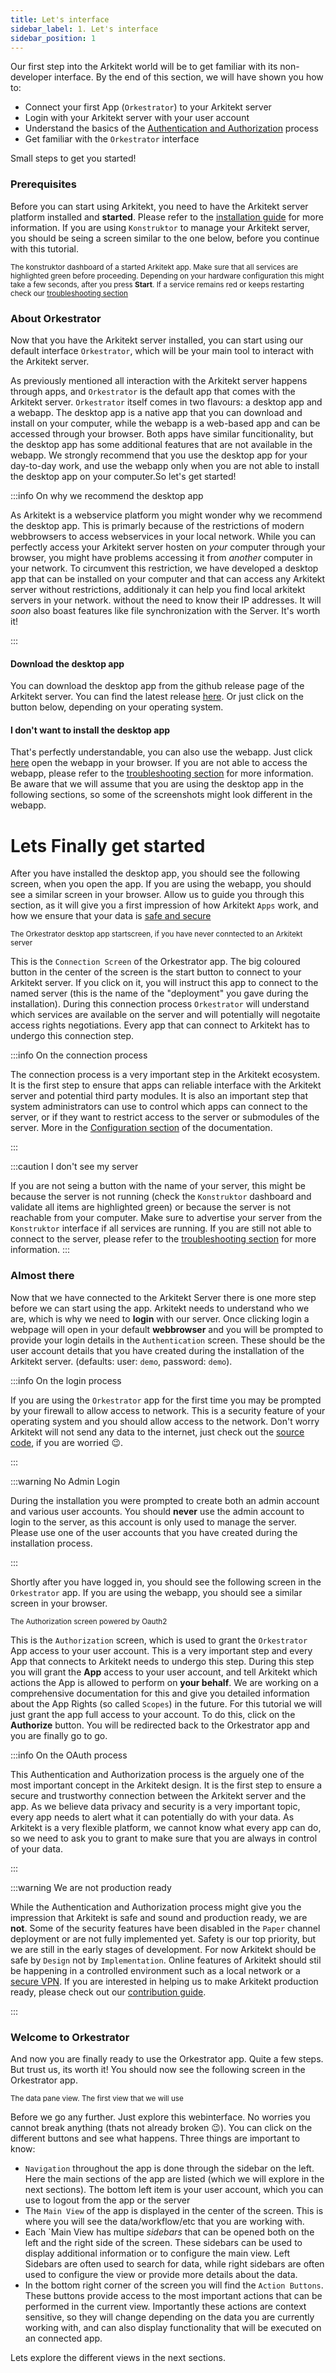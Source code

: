 ```yaml
---
title: Let's interface
sidebar_label: 1. Let's interface
sidebar_position: 1
---
```



Our first step into the Arkitekt world will be to get familiar with its non-developer interface. By the end of this section, we will have shown
you how to:

- Connect your first App (`Orkestrator`) to your Arkitekt server
- Login with your Arkitekt server with your user account
- Understand the basics of the [Authentication and Authorization](/docs/design/security) process
- Get familiar with the `Orkestrator` interface

Small steps to get you started!

### Prerequisites

Before you can start using Arkitekt, you need to have the Arkitekt server platform installed and **started**. Please refer to the
[installation guide](/docs/introduction/installation) for more information. If you are using `Konstruktor` to manage your Arkitekt server,
you should be seing a screen similar to the one below, before you continue with this tutorial.

<div className="mt-2 p-6">
<Image img={dashboard} />

<div className="text-gray-400 mb-2">
<small>
The konstruktor dashboard of a started Arkitekt app. Make sure that all services are highlighted green before 
proceeding. Depending on your hardware configuration this might take a few seconds, after you press <b>Start</b>. If a service remains red or 
keeps restarting check our <a href="/docs/troubleshooting/startup">troubleshooting section</a>
</small>
</div>
</div>

### About Orkestrator

Now that you have the Arkitekt server installed, you can start using our default interface `Orkestrator`,
which will be your main tool to interact with the Arkitekt server.

As previously mentioned all interaction with the Arkitekt server happens through apps, and `Orkestrator` is the default app that comes with the Arkitekt server. `Orkestrator` itself
comes in two flavours: a desktop app and a webapp. The desktop app is a native app that you can download and install on your computer, while the webapp is a web-based app and can be accessed
through your browser. Both apps have similar funcitionality, but the desktop app has some additional features that are not available in the webapp. We strongly recommend that you use the desktop app
for your day-to-day work, and use the webapp only when you are not able to install the desktop app on your computer.So let's get started!

:::info On why we recommend the desktop app

As Arkitekt is a webservice platform you might wonder why we recommend the desktop app. This is primarly because of the restrictions of modern webbrowsers to access webservices in your local network. While
you can perfectly access your Arkitekt server hosten on _your_ computer through your browser, you might have problems accessing it from _another_ computer in your network. To circumvent this restriction,
we have developed a desktop app that can be installed on your computer and that can access any Arkitekt server without restrictions, additionaly it can help you find local arkitekt servers in your network.
without the need to know their IP addresses. It will _soon_ also boast features like file synchronization with the Server. It's worth it!

:::

#### Download the desktop app

You can download the desktop app from the github release page of the Arkitekt server. You can find the latest release [here](https://github.com/arkitektio/orkestrator/releases/latest).
Or just click on the button below, depending on your operating system.

<OrkestratorGrid />

#### I don't want to install the desktop app

That's perfectly understandable, you can also use the webapp. Just click [here](http://127.0.0.1:8010/) open the webapp in your browser.
If you are not able to access the webapp, please refer to the [troubleshooting section](/docs/troubleshooting) for more information.
Be aware that we will assume that you are using the desktop app in the following sections, so some of the screenshots might look different in the webapp.

# Lets Finally get started

After you have installed the desktop app, you should see the following screen, when you open the app.
If you are using the webapp, you should see a similar screen in your browser.
Allow us to guide you through this section, as it will give you a first impression of how Arkitekt `Apps` work,
and how we ensure that your data is [safe and secure](/docs/design/security)

<div className="mt-2 p-6">
<Image img={thumbnail} />

<div className="text-gray-400 mb-2">
<small>The Orkestrator desktop app startscreen, if you have never conntected to an Arkitekt server </small>
</div>
</div>

This is the `Connection Screen` of the Orkestrator app.
The big coloured button in the center of the screen is the start button to connect to your Arkitekt server. If you click on it, you will instruct this app to connect to
the named server (this is the name of the "deployment" you gave during the installation). During this connection process `Orkestrator` will understand which services are available on the server and will
potentially will negotaite access rights negotiations. Every app that can connect to Arkitekt has to undergo this connection step.

:::info On the connection process

The connection process is a very important step in the Arkitekt ecosystem. It is the first step to ensure that apps can reliable interface with the Arkitekt server and potential third party modules. It is also
an important step that system administrators can use to control which apps can connect to the server, or if they want to restrict access to the server or submodules of the server. More in the
[Configuration section](/docs/design/configuration) of the documentation.

:::

:::caution I don't see my server

If you are not seing a button with the name of your server, this might be because the server is not running (check the `Konstruktor` dashboard and validate all items are highlighted green) or because the server is not reachable from your computer.
Make sure to advertise your server from the `Konstruktor` interface if all services are running. If you are still not able to connect to the server, please refer to the [troubleshooting section](/docs/troubleshooting) for more information.
:::

### Almost there

Now that we have connected to the Arkitekt Server there is one more step before we can start using the app. Arkitekt needs to understand who we are, which is why we need to **login** with our server.
Once clicking login a webpage will open in your default **webbrowser** and you will be prompted to provide your login details in the `Authentication` screen.
These should be the user account details that you have created during the installation of the Arkitekt server. (defaults: user: `demo`, password: `demo`).

:::info On the login process

If you are using the `Orkestrator` app for the first time you may be prompted by your firewall to allow access to network.
This is a security feature of your operating system and you should allow access to the network. Don't worry Arkitekt will not send any data to the internet,
just check out the [source code](/docs/developers/contribute), if you are worried 😉.

:::

:::warning No Admin Login

During the installation you were prompted to create both an admin account and various user accounts. You should **never** use the admin account to login to the server,
as this account is only used to manage the server. Please use one of the user accounts that you have created during the installation process.

:::

Shortly after you have logged in, you should see the following screen in the `Orkestrator` app. If you are using the webapp, you should see a similar screen in your browser.

<div className="mt-2 p-6 rounded rounded-md">
<Image img={oauth} className="rounded rounded-xl overflow-hidden" />

<div className="text-gray-400 mb-2">
<small>The Authorization screen powered by Oauth2</small>
</div>
</div>

This is the `Authorization` screen, which is used to grant the `Orkestrator` App access to your user account.
This is a very important step and every App that connects to Arkitekt needs to undergo this step. During this step you will grant the **App** access to your user account,
and tell Arkitekt which actions the App is allowed to perform on **your behalf**. We are working on a comprehensive documentation for this and give you detailed information
about the App Rights (so called `Scopes`) in the future. For this tutorial we will just grant the app full access to your account.
To do this, click on the **Authorize** button. You will be redirected back to the Orkestrator app and you are finally go to go.

:::info On the OAuth process

This Authentication and Authorization process is the arguely one of the most important concept in the Arkitekt design. It is the first step to ensure a secure and trustworthy connection between the Arkitekt server and the app. As we believe data
privacy and security is a very important topic, every app needs to alert what it can potentially do with your data. As Arkitekt is a very flexible platform, we cannot know what every app can do, so we need to ask you to grant
to make sure that you are always in control of your data.

:::

:::warning We are not production ready

While the Authentication and Authorization process might give you the impression that Arkitekt is safe and sound and production ready, we are **not**. Some of the security features have been disabled in the `Paper` channel deployment or are not fully implemented yet.
Safety is our top priority, but we are still in the early stages of development. For now Arkitekt should be safe by `Design` not by `Implementation`. Online features of Arkitekt should stil be happening in a controlled environment such as a local network or a [secure VPN](/docs/design/various/vpn).
If you are interested in helping us to make Arkitekt production ready, please check out our [contribution guide](/docs/developers/contribute).

:::

### Welcome to Orkestrator

And now you are finally ready to use the Orkestrator app. Quite a few steps. But trust us, its worth it! You should now see the following screen in the Orkestrator app.

<div className="mt-2 p-6 rounded rounded-md">
<Image img={data} className="rounded rounded-xl overflow-hidden" />

<div className="text-gray-400 mb-2">
<small>The data pane view. The first view that we will use</small>
</div>
</div>

Before we go any further. Just explore this webinterface. No worries you cannot break anything (thats not already broken 😉). You can click on the different buttons and see what happens.
Three things are important to know:

- `Navigation` throughout the app is done through the sidebar on the left. Here the main sections of the app are listed (which we will explore in the next sections). The bottom left item is
  your user account, which you can use to logout from the app or the server
- The `Main View` of the app is displayed in the center of the screen. This is where you will see the data/workflow/etc that you are working with.
- Each `Main View has multipe _sidebars_ that can be opened both on the left and the right side of the screen. These sidebars can be used to display additional information or to configure the main view.
  Left Sidebars are often used to search for data, while right sidebars are often used to configure the view or provide more details about the data.
- In the bottom right corner of the screen you will find the `Action Buttons`. These buttons provide access to the most important actions that can be performed in the current view. Importantly these
  actions are context sensitive, so they will change depending on the data you are currently working with, and can also display functionality that will be executed on an connected app.

Lets explore the different views in the next sections.
